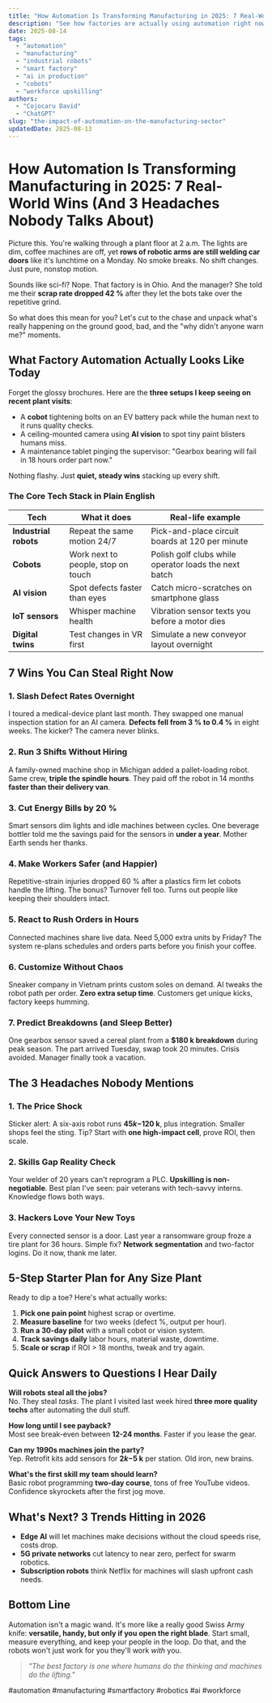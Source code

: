 ```yaml
---
title: "How Automation Is Transforming Manufacturing in 2025: 7 Real-World Wins (And 3 Headaches Nobody Talks About)"
description: "See how factories are actually using automation right now, what it's costing them, and the exact steps you can copy to stay ahead without losing your team."
date: 2025-08-14
tags:
  - "automation"
  - "manufacturing"
  - "industrial robots"
  - "smart factory"
  - "ai in production"
  - "cobots"
  - "workforce upskilling"
authors:
  - "Cojocaru David"
  - "ChatGPT"
slug: "the-impact-of-automation-on-the-manufacturing-sector"
updatedDate: 2025-08-13
---
```


# How Automation Is Transforming Manufacturing in 2025: 7 Real-World Wins (And 3 Headaches Nobody Talks About)

Picture this. You're walking through a plant floor at 2 a.m. The lights are dim, coffee machines are off, yet **rows of robotic arms are still welding car doors** like it's lunchtime on a Monday. No smoke breaks. No shift changes. Just pure, nonstop motion.

Sounds like sci-fi? Nope. That factory is in Ohio. And the manager? She told me their **scrap rate dropped 42 %** after they let the bots take over the repetitive grind.  

So what does this mean for you? Let's cut to the chase and unpack what's really happening on the ground good, bad, and the "why didn't anyone warn me?" moments.

## What Factory Automation Actually Looks Like Today

Forget the glossy brochures. Here are the **three setups I keep seeing on recent plant visits**:

- A **cobot** tightening bolts on an EV battery pack while the human next to it runs quality checks.  
- A ceiling-mounted camera using **AI vision** to spot tiny paint blisters humans miss.  
- A maintenance tablet pinging the supervisor: "Gearbox bearing will fail in 18 hours order part now."  

Nothing flashy. Just **quiet, steady wins** stacking up every shift.

### The Core Tech Stack in Plain English

| Tech | What it does | Real-life example |
|------|--------------|-------------------|
| **Industrial robots** | Repeat the same motion 24/7 | Pick-and-place circuit boards at 120 per minute |
| **Cobots** | Work next to people, stop on touch | Polish golf clubs while operator loads the next batch |
| **AI vision** | Spot defects faster than eyes | Catch micro-scratches on smartphone glass |
| **IoT sensors** | Whisper machine health | Vibration sensor texts you before a motor dies |
| **Digital twins** | Test changes in VR first | Simulate a new conveyor layout overnight |

## 7 Wins You Can Steal Right Now

### 1. Slash Defect Rates Overnight
I toured a medical-device plant last month. They swapped one manual inspection station for an AI camera. **Defects fell from 3 % to 0.4 %** in eight weeks. The kicker? The camera never blinks.

### 2. Run 3 Shifts Without Hiring
A family-owned machine shop in Michigan added a pallet-loading robot. Same crew, **triple the spindle hours**. They paid off the robot in 14 months **faster than their delivery van**.

### 3. Cut Energy Bills by 20 %
Smart sensors dim lights and idle machines between cycles. One beverage bottler told me the savings paid for the sensors in **under a year**. Mother Earth sends her thanks.

### 4. Make Workers Safer (and Happier)
Repetitive-strain injuries dropped 60 % after a plastics firm let cobots handle the lifting. The bonus? Turnover fell too. Turns out people like keeping their shoulders intact.

### 5. React to Rush Orders in Hours
Connected machines share live data. Need 5,000 extra units by Friday? The system re-plans schedules and orders parts before you finish your coffee.

### 6. Customize Without Chaos
Sneaker company in Vietnam prints custom soles on demand. AI tweaks the robot path per order. **Zero extra setup time**. Customers get unique kicks, factory keeps humming.

### 7. Predict Breakdowns (and Sleep Better)
One gearbox sensor saved a cereal plant from a **$180 k breakdown** during peak season. The part arrived Tuesday, swap took 20 minutes. Crisis avoided. Manager finally took a vacation.

## The 3 Headaches Nobody Mentions

### 1. The Price Shock
Sticker alert: A six-axis robot runs **$45 k-$120 k**, plus integration. Smaller shops feel the sting. Tip? Start with **one high-impact cell**, prove ROI, then scale.

### 2. Skills Gap Reality Check
Your welder of 20 years can't reprogram a PLC. **Upskilling is non-negotiable**. Best plan I've seen: pair veterans with tech-savvy interns. Knowledge flows both ways.

### 3. Hackers Love Your New Toys
Every connected sensor is a door. Last year a ransomware group froze a tire plant for 36 hours. Simple fix? **Network segmentation** and two-factor logins. Do it now, thank me later.

## 5-Step Starter Plan for Any Size Plant

Ready to dip a toe? Here's what actually works:

1. **Pick one pain point** highest scrap or overtime.  
2. **Measure baseline** for two weeks (defect %, output per hour).  
3. **Run a 30-day pilot** with a small cobot or vision system.  
4. **Track savings daily** labor hours, material waste, downtime.  
5. **Scale or scrap** if ROI > 18 months, tweak and try again.

## Quick Answers to Questions I Hear Daily

**Will robots steal all the jobs?**  
No. They steal *tasks*. The plant I visited last week hired **three more quality techs** after automating the dull stuff.

**How long until I see payback?**  
Most see break-even between **12-24 months**. Faster if you lease the gear.

**Can my 1990s machines join the party?**  
Yep. Retrofit kits add sensors for **$2 k-$5 k** per station. Old iron, new brains.

**What's the first skill my team should learn?**  
Basic robot programming **two-day course**, tons of free YouTube videos. Confidence skyrockets after the first jog move.

## What's Next? 3 Trends Hitting in 2026

- **Edge AI** will let machines make decisions without the cloud speeds rise, costs drop.  
- **5G private networks** cut latency to near zero, perfect for swarm robotics.  
- **Subscription robots** think Netflix for machines will slash upfront cash needs.

## Bottom Line

Automation isn't a magic wand. It's more like a really good Swiss Army knife: **versatile, handy, but only if you open the right blade**. Start small, measure everything, and keep your people in the loop. Do that, and the robots won't just work for you they'll work *with* you.

> _"The best factory is one where humans do the thinking and machines do the lifting."_

#automation #manufacturing #smartfactory #robotics #ai #workforce